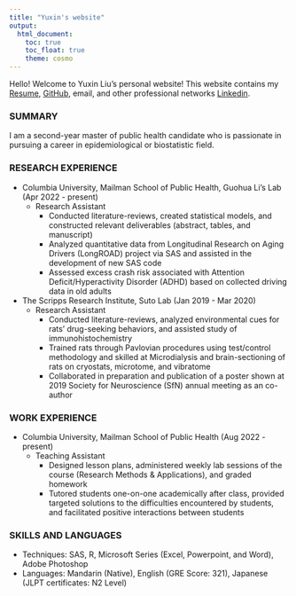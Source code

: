 ```yaml
---
title: "Yuxin's website"
output: 
  html_document:
    toc: true
    toc_float: true
    theme: cosmo
---
```

Hello! Welcome to Yuxin Liu's personal website! This website contains my [Resume](resume.html), [GitHub](http://github.com/YuxinLiu98/), email, and other professional networks [Linkedin](https://www.linkedin.com/in/yuxin-liu-5b9b6a181/).

### SUMMARY 
I am a second-year master of public health candidate who is passionate in pursuing a career in epidemiological or biostatistic field. 

### RESEARCH EXPERIENCE

* Columbia University, Mailman School of Public Health, Guohua Li’s Lab (Apr 2022 - present)
  * Research Assistant 
    * Conducted literature-reviews, created statistical models, and constructed relevant deliverables (abstract, tables, and manuscript)
    * Analyzed quantitative data from Longitudinal Research on Aging Drivers (LongROAD) project via SAS and assisted in the development of new SAS code
    * Assessed excess crash risk associated with Attention Deficit/Hyperactivity Disorder (ADHD) based on collected driving data in old adults

* The Scripps Research Institute, Suto Lab (Jan 2019 - Mar 2020)
  * Research Assistant 
    * Conducted literature-reviews, analyzed environmental cues for rats’ drug-seeking behaviors, and assisted study of immunohistochemistry
    * Trained rats through Pavlovian procedures using test/control methodology and skilled at Microdialysis and brain-sectioning of rats on cryostats, microtome, and vibratome
    * Collaborated in preparation and publication of a poster shown at 2019 Society for Neuroscience (SfN) annual meeting as an co-author
    
### WORK EXPERIENCE

* Columbia University, Mailman School of Public Health (Aug 2022 - present)
  * Teaching Assistant 
    * Designed lesson plans, administered weekly lab sessions of the course (Research Methods & Applications), and graded homework
    * Tutored students one-on-one academically after class, provided targeted solutions to the difficulties encountered by students, and facilitated positive interactions between students

### SKILLS AND LANGUAGES
* Techniques: SAS, R, Microsoft Series (Excel, Powerpoint, and Word), Adobe Photoshop
* Languages: Mandarin (Native), English (GRE Score: 321), Japanese (JLPT certificates: N2 Level)

